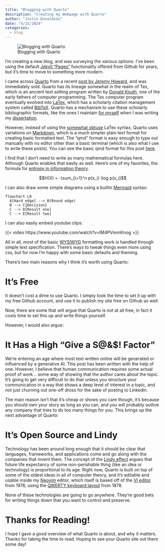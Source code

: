 ```yaml
---
title: "Blogging with Quarto"
description: "Creating my Webpage with Quarto"
author: "Justin Donaldson"
date: "4/15/2024"
categories:
  - blog
---
```


![Blogging with Quarto](images/quarto.jpeg)

I'm creating a new blog, and was surveying the various options. I've been using
the default [Jekyll "Pages"](https://jekyllrb.com/docs/github-pages/)
functionality offered from Github for years, but it's time to move to something
more modern.

I came across [Quarto](https://quarto.org/) from a recent [post by Jeremy
Howard](https://www.fast.ai/posts/2022-07-28-nbdev2.html), and was immediately
sold.  Quarto has its lineage somewhat in the realm of Tex, which is an ancient
text setting program written by [Donald
Knuth](https://en.wikipedia.org/wiki/Donald_Knuth#Digital_typesetting), one of
the early fathers of computer programming.  The Tex computer program eventually
evolved into [LaTex](https://en.wikipedia.org/wiki/LaTeX), which has a
scholarly citation management system called
[BibTeX](https://en.wikipedia.org/wiki/BibTeX). Quarto has a mechanism to
use these scholarly bibliographic formats, like the ones I maintain [for
myself](https://github.com/jdonaldson/jjd.io/tree/main/bibliographies) when I
was writing my
[dissertation](https://www.proquest.com/openview/a8602e3dae373559fa6d87841fa265e6/1?pq-origsite=gscholar&cbl=18750).


However, instead of using the [somewhat
obtuse](http://xahlee.info/cmaci/notation/TeX_pestilence.html) LaTex syntax,
Quarto uses variations on [Markdown](https://en.wikipedia.org/wiki/Markdown),
which is a much simpler plain text format for creating basic formatted text.
The "qmd" format is easy enough to type out manually with no editor other than
a basic terminal (which is also what I use to write these posts). You can see
the basic qmd format for this post
[here](https://github.com/jdonaldson/jjd.io/blob/main/posts/quarto.qmd).

I find that I don't need to write as many mathematical formulas here.  Although
Quarto enables that easily as well.  Here's one of my favorites, the formula
for [entropy in information theory](https://en.wikipedia.org/wiki/Entropy#Information_theory).

$$H(X) = -\sum_{i=1}^n p(x_i) \log p(x_i)$$

I can also draw some simple diagrams using a builtin [Mermaid](https://mermaid-js.github.io/mermaid/#/) syntax:


```mermaid
flowchart LR
  A[Hard edge] --> B(Round edge)
  B --> C{Decision}
  C --> D[Result one]
  C --> E[Result two]
```

I can also easily embed youtube clips:

{{< video https://www.youtube.com/watch?v=IM4PVmmKnog >}}

All in all, most of the basic [WYSIWYG](https://en.wikipedia.org/wiki/WYSIWYG)
formatting work is handled through simple text specification.  There's ways to
tweak things even more using css, but for now I'm happy with some basic
defaults and theming.

There's two main reasons why I think it's worth using Quarto:

# It's Free

It doesn't cost a dime to use Quarto.  I simply took the time to set it up with
my free Github account, and use it to publish my site free on Github as well.

Now, there are some that will argue that Quarto is not at all free, in fact it
costs time to set this up and write things yourself.

However, I would also argue:

# It Has a High "Give a S@&$! Factor"

We're entering an age where most text written online will be generated or
influenced by a generative AI.  This post has been written with the help of
one.  However, I believe that human communication requires some actual
proof of work... some way of showing that the author cares about the topic.  It's
going to get very difficult to do that unless you structure your communication
in a way that shows a deep level of interest in a topic, and not just churning
out one-off dross for the sake of posting to Linkedin.

The main reason isn't that it's cheap or shows you care though, it's because
you should own your story as long as you can, and you will probably outlive any
company that tries to do too many things for you.  This brings up the next
advantage of Quarto:

# It's Open Source and Lindy

Technology has been around long enough that it should be clear that languages,
frameworks, and applications come and go along with the companies that invent
them.  The concept of the [Lindy
effect](https://en.wikipedia.org/wiki/Lindy_effect) argues that future life
expectancy of some non-perishable thing (like an idea or technology) is
proportional to its age.  Right now, Quarto is built on top of some of the
oldest ideas in all of computer theory, and it's editable and usable inside my
[Neovim](https://en.wikipedia.org/wiki/Vim_(text_editor)#Neovim) editor, which
itself is based off of the [VI
editor](https://en.wikipedia.org/wiki/Vi_(text_editor)) from 1976, using the
[QWERTY keyboard layout](https://en.wikipedia.org/wiki/QWERTY) from 1878.

None of these technologies are going to go anywhere.  They're good bets for
writing things down that you want to control and preserve.

# Thanks for Reading!

I hope I gave a good overview of what Quarto is about, and why it matters.
Thanks for taking the time to read.  Hoping to see your Quarto site out there
some day!


